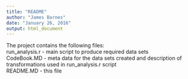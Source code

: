 ```yaml
---
title: "README"
author: "James Barnes"
date: "January 26, 2016"
output: html_document
---
```


The project contains the following files:<br>
run_analysis.r - main script to produce required data sets<br>
CodeBook.MD - meta data for the data sets created and description of transformations used in run_analysis.r script<br>
README.MD - this file
